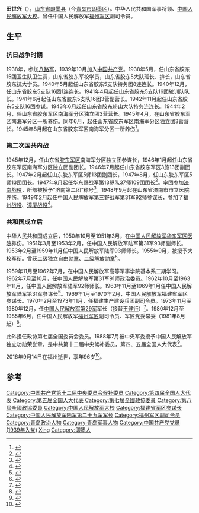 '''田世兴'''（{{bd|1921年|3月|2016年|9月14日}}），[[山东省|山东省]][[即墨县|即墨县]]（今[[青岛市|青岛市]][[即墨区|即墨区]]）。中华人民共和国军事将领、[[中国人民解放军大校|中国人民解放军大校]]。曾任中国人民解放军[[福州军区|福州军区]]副司令员。

== 生平 ==
=== 抗日战争时期 ===
1938年，参加[[八路军|八路军]]，1939年10月加入[[中国共产党|中国共产党]]。1938年5月，任山东省胶东15团卫生队卫生员，山东省胶东军校学员，山东省胶东5大队班长、排长，山东省胶东抗大学员。1940年5月起任山东省胶东5支队特务团8连连长。1940年12月，任山东省胶东5支队16团1连连长。1941年4月起任山东省胶东5支队16团轮训队队长。1941年6月起任山东省胶东5支队16团3营副营长。1942年11月起任山东省胶东5支队16团参谋。1943年6月起任山东省胶东崂山大队特务连连长。1944年2月，任山东省胶东军区南海军分区独立团3营营长。1945年4月，在山东省胶东军区南海军分区一所养伤。同年6月，起任山东省胶东军区南海军分区独立团3营营长。1945年8月起在山东省胶东军区南海军分区一所养伤<ref>{{cite book|author1=中共中央组织部|editor=中共中央党史研究室编|title=中国共产党历届中央委员大辞典 1921-2003|publisher=北京：中共党史出版|pages=703-704|accessdate=2016-10-19}}</ref>。

=== 第二次国共内战 ===
1945年12月，任山东省[[胶东军区|胶东军区]]南海军分区独立团参谋长，1946年1月起任山东省胶东军区南海军分区独立团副团长。1946年7月起任山东省胶东军区3旅13团副团长。1947年2月起任山东胶东军区5师13团副团长，1947年8月，任山东胶东军区5师13团团长。1947年9月起任华东野战军第13纵队37师109团团长<ref>{{cite book|editor=宋国涛|title=威猛军团 中国人民解放军为何这么彪悍|date=2013年4月|publisher=北京：人民日报出版社|isbn=978-7-5115-1750-0|pages=399-400|accessdate=2016-10-19}}</ref>。率团参加[[济南战役|济南战役]]，所部被授予“济南第二团”称号<ref>{{cite book|author1=王彦，孙忠杰|title=济南第二团|date=2003年12月|publisher=济南：黄河出版社|isbn=7-80152-417-9|pages=383|accessdate=2016-10-19}}</ref>。1948年9月起在山东省济南市市立医院养伤。1949年2月起任中国人民解放军第三野战军第31军92师参谋长，参加了[[福州战役|福州战役]]、[[漳厦战役|漳厦战役]]<ref>{{cite book|editor=刘干才|title=蛟龙出海 厦门战役|date=2014年4月|publisher=北京：蓝天出版社|isbn=978-7-5094-1059-2|pages=80-81|accessdate=2016-10-19}}</ref>。

=== 共和国成立后 ===
中华人民共和国成立后，1950年10月至1951年3月，在[[中国人民解放军华东军区医院|中国人民解放军华东军区医院]]养伤。1951年3月至1953年2月，任中国人民解放军陆军第31军93师副师长。1953年2月至1959年11月任中国人民解放军陆军93师师长。1955年9月，被授予大校军衔。曾获二级[[独立自由勋章|独立自由勋章]]、二级[[解放勋章|解放勋章]]<ref>{{cite book|author1=俞兴茂，吕长赋|title=中国人民政治协商会议第七界全国委员会委员名录|date=1990年4月|publisher=北京：中国文史出版社|isbn=7-5034-0070-6|pages=613|accessdate=2016-10-19}}</ref>。

1959年11月至1962年7月，在中国人民解放军高等军事学院基本系二期学习。1962年7月至10月，任中国人民解放军第31军91师政治委员。1962年10月至1963年11月，任中国人民解放军陆军92师师长。1963年11月至1969年1月任中国人民解放军陆军第31军参谋长<ref>{{cite book|editor=即墨市党政军领导人简介编写组|title=即墨市党政军领导人简介|pages=33|accessdate=2016-10-19}}</ref>。1969年1月至1970年2月，中国人民解放军[[福建省军区|福建省军区]]参谋长。1970年2月至1973年11月，任福建生产建设兵团副司令员。1973年11月至1980年12月，任[[中国人民解放军第29军|中国人民解放军第29军]]军长（接替[[王健行|王健行]]）<ref>{{cite book|author1=卢福祥，林少铭主编|editor=福建省军区老战士书画协会编|title=福建百位将军墨迹选|date=2006年12月|publisher=福州：福建美术出版社|isbn=978-7-5393-1387-0|pages=36|accessdate=2016-10-19}}</ref>。1980年12月至1985年6月，任中国人民解放军[[福州军区|福州军区]]副司令员、军区党委常委（1981年8月起）<ref>{{cite news|title=原福州军区副司令员田世兴逝世，曾在济南战役中身负重伤|url=http://news.163.com/16/0921/22/C1H68MA700014SEH.html|accessdate=2016-10-19|agency=网易|archive-url=https://web.archive.org/web/20170305011659/http://news.163.com/16/0921/22/C1H68MA700014SEH.html|archive-date=2017-03-05|dead-url=yes}}</ref>。

此外担任政协第七届全国委员会委员。1988年7月被中央军委授予中国人民解放军独立功勋荣誉章。是中共第十二届中央候补委员，第四、五届全国人大代表<ref>{{cite news|title=田世兴同志逝世|url=http://news.xinhuanet.com/politics/2016-09/26/c_1119626977.htm|accessdate=2016-10-19|agency=新华网|archive-date=2017-03-05|archive-url=https://web.archive.org/web/20170305063439/http://news.xinhuanet.com/politics/2016-09/26/c_1119626977.htm|dead-url=no}}</ref>。

2016年9月14日在福州逝世，享年96岁<ref>{{cite news|title=田世兴同志逝世|url=http://cpc.people.com.cn/n1/2016/1009/c87393-28761690.html|accessdate=2016-10-19|agency=解放军报|date=2016年10月9日|archive-date=2019-06-05|archive-url=https://web.archive.org/web/20190605202227/http://cpc.people.com.cn/n1/2016/1009/c87393-28761690.html|dead-url=no}}</ref>。

== 参考 ==
{{Reflist}}

{{DEFAULTSORT:tian shixing}}
[[Category:中国共产党第十二届中央委员会候补委员|Category:中国共产党第十二届中央委员会候补委员]]
[[Category:第四届全国人大代表|Category:第四届全国人大代表]]
[[Category:第五届全国人大代表|Category:第五届全国人大代表]]
[[Category:第七屆全國政協委員|Category:第七屆全國政協委員]]
[[Category:第八屆全國政協委員|Category:第八屆全國政協委員]]
[[Category:中国人民解放军大校|Category:中国人民解放军大校]]
[[Category:福建省军区参谋长|Category:福建省军区参谋长]]
[[Category:中国人民解放军陆军第二十九军军长|Category:中国人民解放军陆军第二十九军军长]]
[[Category:福州军区副司令员|Category:福州军区副司令员]]
[[Category:青岛政治人物|Category:青岛政治人物]]
[[Category:青岛军事人物|Category:青岛军事人物]]
[[Category:中国共产党党员_(1939年入党)|Category:中国共产党党员 (1939年入党)]]
[[Category:田姓|Xing]]
[[Category:即墨人|Category:即墨人]]